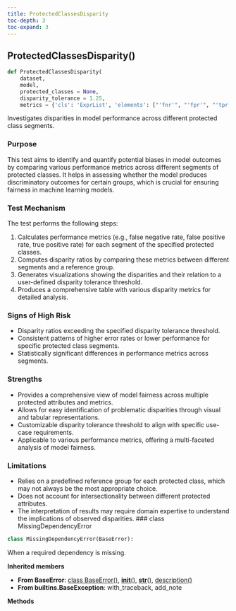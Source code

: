 ```yaml
---
title: ProtectedClassesDisparity
toc-depth: 3
toc-expand: 3
---
```


## ProtectedClassesDisparity[()]{.muted}

```python
def ProtectedClassesDisparity(
    dataset,
    model,
    protected_classes = None,
    disparity_tolerance = 1.25,
    metrics = {'cls': 'ExprList', 'elements': ["'fnr'", "'fpr'", "'tpr'"]}):
```

Investigates disparities in model performance across different protected class segments.

### Purpose

This test aims to identify and quantify potential biases in model outcomes by comparing various performance metrics across different segments of protected classes. It helps in assessing whether the model produces discriminatory outcomes for certain groups, which is crucial for ensuring fairness in machine learning models.

### Test Mechanism

The test performs the following steps:

1. Calculates performance metrics (e.g., false negative rate, false positive rate, true positive rate) for each segment of the specified protected classes.
1. Computes disparity ratios by comparing these metrics between different segments and a reference group.
1. Generates visualizations showing the disparities and their relation to a user-defined disparity tolerance threshold.
1. Produces a comprehensive table with various disparity metrics for detailed analysis.

### Signs of High Risk

- Disparity ratios exceeding the specified disparity tolerance threshold.
- Consistent patterns of higher error rates or lower performance for specific protected class segments.
- Statistically significant differences in performance metrics across segments.

### Strengths

- Provides a comprehensive view of model fairness across multiple protected attributes and metrics.
- Allows for easy identification of problematic disparities through visual and tabular representations.
- Customizable disparity tolerance threshold to align with specific use-case requirements.
- Applicable to various performance metrics, offering a multi-faceted analysis of model fairness.

### Limitations

- Relies on a predefined reference group for each protected class, which may not always be the most appropriate choice.
- Does not account for intersectionality between different protected attributes.
- The interpretation of results may require domain expertise to understand the implications of observed disparities.
  ### [class]{.muted} MissingDependencyError

```python
class MissingDependencyError(BaseError):
```

When a required dependency is missing.

**Inherited members**

- **From BaseError**: [class BaseError[()]{.muted}](#class-baseerror), [__init__[()]{.muted}](#__init__), [__str__[()]{.muted}](#__str__), [description[()]{.muted}](#description)
- **From builtins.BaseException**: with_traceback, add_note

**Methods**
